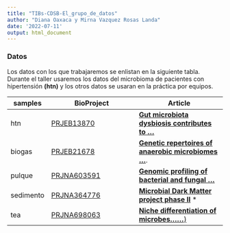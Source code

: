 ```yaml
---
title: "TIBs-CDSB-El_grupo_de_datos"
author: "Diana Oaxaca y Mirna Vazquez Rosas Landa"
date: '2022-07-11'
output: html_document
---
```


### Datos

Los datos con los que trabajaremos se enlistan en la siguiente tabla. Durante el taller usaremos los datos del microbioma de pacientes con hipertensión **(htn)** y los otros datos se usaran en la práctica por equipos.

| samples   | BioProject                                                   | Article                                                      |
| --------- | ------------------------------------------------------------ | ------------------------------------------------------------ |
| htn       | [PRJEB13870](https://www.ebi.ac.uk/ena/browser/view/PRJEB13870?show=reads) | **[Gut microbiota dysbiosis contributes to ...](https://link.springer.com/article/10.1186/s40168-016-0222-x#Ack1)** |
| biogas    | [PRJEB21678](https://www.ebi.ac.uk/ena/browser/view/PRJEB21678) | [**Genetic repertoires of anaerobic microbiomes ...**](https://biotechnologyforbiofuels.biomedcentral.com/articles/10.1186/s13068-018-1258-x). |
| pulque    | [PRJNA603591](https://www.ebi.ac.uk/ena/browser/view/PRJNA603591) | [**Genomic profiling of bacterial and fungal ...**](https://www.nature.com/articles/s41598-020-71864-4) |
| sedimento | [PRJNA364776](https://www.ebi.ac.uk/ena/browser/view/PRJNA364776) | [**Microbial Dark Matter project phase II**](https://www.osti.gov/award-doi-service/biblio/10.46936/10.25585/60000876) * |
| tea       | [PRJNA698063](https://www.ebi.ac.uk/ena/browser/view/PRJNA698063) | [**Niche differentiation of microbes......**)](https://www.researchsquare.com/article/rs-347764/v1) |